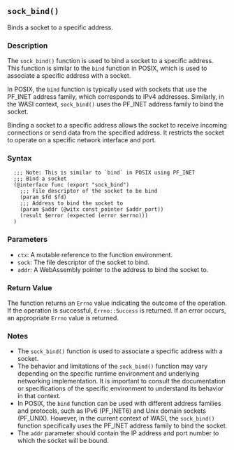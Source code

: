 ## `sock_bind()`

Binds a socket to a specific address.

### Description

The `sock_bind()` function is used to bind a socket to a specific address. This function is similar to the `bind` function in POSIX, which is used to associate a specific address with a socket.

In POSIX, the `bind` function is typically used with sockets that use the PF_INET address family, which corresponds to IPv4 addresses. Similarly, in the WASI context, `sock_bind()` uses the PF_INET address family to bind the socket.

Binding a socket to a specific address allows the socket to receive incoming connections or send data from the specified address. It restricts the socket to operate on a specific network interface and port.

### Syntax

```ebnf
  ;;; Note: This is similar to `bind` in POSIX using PF_INET
  ;;; Bind a socket
  (@interface func (export "sock_bind")
    ;;; File descriptor of the socket to be bind
    (param $fd $fd)
    ;;; Address to bind the socket to
    (param $addr (@witx const_pointer $addr_port))
    (result $error (expected (error $errno)))
  )
```
### Parameters

- `ctx`: A mutable reference to the function environment.
- `sock`: The file descriptor of the socket to bind.
- `addr`: A WebAssembly pointer to the address to bind the socket to.

### Return Value

The function returns an `Errno` value indicating the outcome of the operation. If the operation is successful, `Errno::Success` is returned. If an error occurs, an appropriate `Errno` value is returned.

### Notes

- The `sock_bind()` function is used to associate a specific address with a socket.
- The behavior and limitations of the `sock_bind()` function may vary depending on the specific runtime environment and underlying networking implementation. It is important to consult the documentation or specifications of the specific environment to understand its behavior in that context.
- In POSIX, the `bind` function can be used with different address families and protocols, such as IPv6 (PF_INET6) and Unix domain sockets (PF_UNIX). However, in the current context of WASI, the `sock_bind()` function specifically uses the PF_INET address family to bind the socket.
- The `addr` parameter should contain the IP address and port number to which the socket will be bound.
